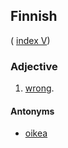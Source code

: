 ==Finnish==
( [[Wiktionary:Finnish_index_v|index V]])

===Adjective===

# [[wrong]].

====Antonyms====

*[[oikea]]